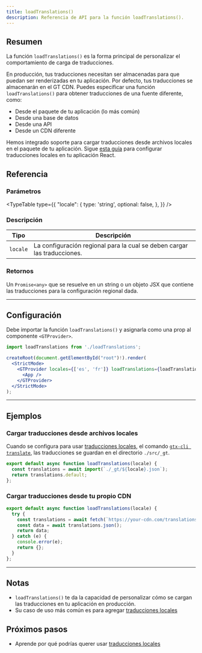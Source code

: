 ```yaml
---
title: loadTranslations()
description: Referencia de API para la función loadTranslations().
---
```


## Resumen

La función `loadTranslations()` es la forma principal de personalizar el comportamiento de carga de traducciones.

En producción, tus traducciones necesitan ser almacenadas para que puedan ser renderizadas en tu aplicación.
Por defecto, tus traducciones se almacenarán en el GT CDN.
Puedes especificar una función `loadTranslations()` para obtener traducciones de una fuente diferente, como:
 * Desde el paquete de tu aplicación (lo más común)
 * Desde una base de datos
 * Desde una API
 * Desde un CDN diferente

Hemos integrado soporte para cargar traducciones desde archivos locales en el paquete de tu aplicación.
Sigue [esta guía](/docs/react/reference/local-tx) para configurar traducciones locales en tu aplicación React.

## Referencia

### Parámetros
<TypeTable
  type={{
    "locale": {
        type: 'string',
        optional: false,
    },
  }}
/>

### Descripción
| Tipo | Descripción |
| ---- | ----------- |
| `locale` | La configuración regional para la cual se deben cargar las traducciones. |

### Retornos

Un `Promise<any>` que se resuelve en un string o un objeto JSX que contiene las traducciones para la configuración regional dada.

---

## Configuración

Debe importar la función `loadTranslations()` y asignarla como una prop al componente `<GTProvider>`.

```jsx title="src/index.js"
import loadTranslations from './loadTranslations';

createRoot(document.getElementById("root")!).render(
  <StrictMode>
    <GTProvider locales={['es', 'fr']} loadTranslations={loadTranslations}> // [!code highlight]
      <App />
    </GTProvider>
  </StrictMode>
);
```

---

## Ejemplos

### Cargar traducciones desde archivos locales

Cuando se configura para usar [traducciones locales](/docs/react/reference/local-tx), el comando [`gtx-cli translate`](/docs/cli/translate), las traducciones se guardan en el directorio `./src/_gt`.

```js title="loadTranslations.js"
export default async function loadTranslations(locale) {
  const translations = await import(`./_gt/${locale}.json`);
  return translations.default;
};
```

### Cargar traducciones desde tu propio CDN

```js title="loadTranslations.js"
export default async function loadTranslations(locale) {
  try {
    const translations = await fetch(`https://your-cdn.com/translations/${locale}.json`);
    const data = await translations.json();
    return data;
  } catch (e) {
    console.error(e);
    return {};
  }
};
```

---

## Notas
 * `loadTranslations()` te da la capacidad de personalizar cómo se cargan las traducciones en tu aplicación en producción.
 * Su caso de uso más común es para agregar [traducciones locales](/docs/react/reference/local-tx)

## Próximos pasos
 * Aprende por qué podrías querer usar [traducciones locales](/docs/react/reference/local-tx)